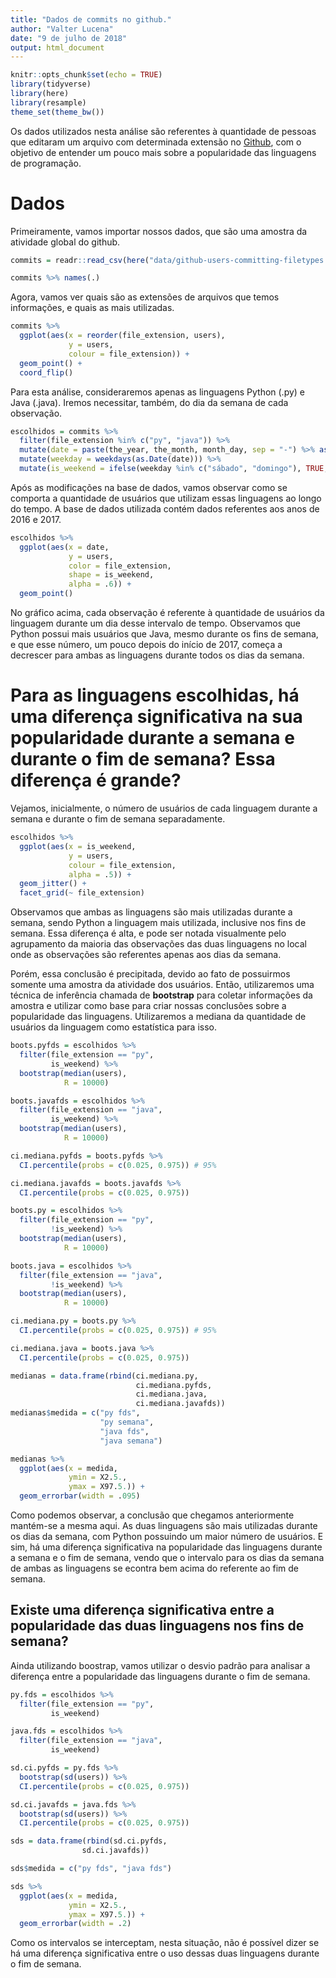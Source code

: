 ```yaml
---
title: "Dados de commits no github."
author: "Valter Lucena"
date: "9 de julho de 2018"
output: html_document
---
```


```r
knitr::opts_chunk$set(echo = TRUE)
library(tidyverse)
library(here)
library(resample)
theme_set(theme_bw())
```

Os dados utilizados nesta análise são referentes à quantidade de pessoas que editaram um arquivo com determinada extensão no [Github](http://github.com), com o objetivo de entender um pouco mais sobre a popularidade das linguagens de programação.

# Dados

Primeiramente, vamos importar nossos dados, que são uma amostra da atividade global do github.

```r
commits = readr::read_csv(here("data/github-users-committing-filetypes.csv"))

commits %>% names(.)

```

Agora, vamos ver quais são as extensões de arquivos que temos informações, e quais as mais utilizadas.

```r
commits %>% 
  ggplot(aes(x = reorder(file_extension, users),
             y = users,
             colour = file_extension)) +
  geom_point() +
  coord_flip()
```

Para esta análise, consideraremos apenas as linguagens Python (.py) e Java (.java). Iremos necessitar, também, do dia da semana de cada observação. 

```r
escolhidos = commits %>% 
  filter(file_extension %in% c("py", "java")) %>% 
  mutate(date = paste(the_year, the_month, month_day, sep = "-") %>% as.Date(.)) %>% 
  mutate(weekday = weekdays(as.Date(date))) %>% 
  mutate(is_weekend = ifelse(weekday %in% c("sábado", "domingo"), TRUE, FALSE))
```

Após as modificações na base de dados, vamos observar como se comporta a quantidade de usuários que utilizam essas linguagens ao longo do tempo. A base de dados utilizada contém dados referentes aos anos de 2016 e 2017.

```r
escolhidos %>% 
  ggplot(aes(x = date,
             y = users,
             color = file_extension,
             shape = is_weekend,
             alpha = .6)) +
  geom_point()
```

No gráfico acima, cada observação é referente à quantidade de usuários da linguagem durante um dia desse intervalo de tempo. Observamos que Python possui mais usuários que Java, mesmo durante os fins de semana, e que esse número, um pouco depois do início de 2017, começa a decrescer para ambas as linguagens durante todos os dias da semana.

# Para as linguagens escolhidas, há uma diferença significativa na sua popularidade durante a semana e durante o fim de semana? Essa diferença é grande?

Vejamos, inicialmente, o número de usuários de cada linguagem durante a semana e durante o fim de semana separadamente.

```r
escolhidos %>% 
  ggplot(aes(x = is_weekend,
             y = users,
             colour = file_extension,
             alpha = .5)) +
  geom_jitter() +
  facet_grid(~ file_extension)
```

Observamos que ambas as linguagens são mais utilizadas durante a semana, sendo Python a linguagem mais utilizada, inclusive nos fins de semana. Essa diferença é alta, e pode ser notada visualmente pelo agrupamento da maioria das observações das duas linguagens no local onde as observações são referentes apenas aos dias da semana.

Porém, essa conclusão é precipitada, devido ao fato de possuirmos somente uma amostra da atividade dos usuários. Então, utilizaremos uma técnica de inferência chamada de **bootstrap** para coletar informações da amostra e utilizar como base para criar nossas conclusões sobre a popularidade das linguagens. Utilizaremos a mediana da quantidade de usuários da linguagem como estatística para isso.

```r
boots.pyfds = escolhidos %>% 
  filter(file_extension == "py",
         is_weekend) %>% 
  bootstrap(median(users),
            R = 10000)

boots.javafds = escolhidos %>% 
  filter(file_extension == "java",
         is_weekend) %>% 
  bootstrap(median(users),
            R = 10000)

ci.mediana.pyfds = boots.pyfds %>% 
  CI.percentile(probs = c(0.025, 0.975)) # 95%

ci.mediana.javafds = boots.javafds %>% 
  CI.percentile(probs = c(0.025, 0.975))

boots.py = escolhidos %>% 
  filter(file_extension == "py",
         !is_weekend) %>% 
  bootstrap(median(users),
            R = 10000)

boots.java = escolhidos %>% 
  filter(file_extension == "java",
         !is_weekend) %>% 
  bootstrap(median(users),
            R = 10000)

ci.mediana.py = boots.py %>% 
  CI.percentile(probs = c(0.025, 0.975)) # 95%

ci.mediana.java = boots.java %>% 
  CI.percentile(probs = c(0.025, 0.975)) 

medianas = data.frame(rbind(ci.mediana.py,
                            ci.mediana.pyfds,
                            ci.mediana.java,
                            ci.mediana.javafds))
medianas$medida = c("py fds",
                    "py semana",
                    "java fds",
                    "java semana")

medianas %>% 
  ggplot(aes(x = medida,
             ymin = X2.5.,
             ymax = X97.5.)) +
  geom_errorbar(width = .095)

```

Como podemos observar, a conclusão que chegamos anteriormente mantém-se a mesma aqui. As duas linguagens são mais utilizadas durante os dias da semana, com Python possuindo um maior número de usuários. E sim, há uma diferença significativa na popularidade das linguagens durante a semana e o fim de semana, vendo que o intervalo para os dias da semana de ambas as linguagens se econtra bem acima do referente ao fim de semana.

## Existe uma diferença significativa entre a popularidade das duas linguagens nos fins de semana?

Ainda utilizando boostrap, vamos utilizar o desvio padrão para analisar a diferença entre a popularidade das linguagens durante o fim de semana.

```r

py.fds = escolhidos %>% 
  filter(file_extension == "py",
         is_weekend)

java.fds = escolhidos %>% 
  filter(file_extension == "java",
         is_weekend)

sd.ci.pyfds = py.fds %>% 
  bootstrap(sd(users)) %>% 
  CI.percentile(probs = c(0.025, 0.975))

sd.ci.javafds = java.fds %>% 
  bootstrap(sd(users)) %>% 
  CI.percentile(probs = c(0.025, 0.975))

sds = data.frame(rbind(sd.ci.pyfds,
                sd.ci.javafds))

sds$medida = c("py fds", "java fds")

sds %>% 
  ggplot(aes(x = medida,
             ymin = X2.5.,
             ymax = X97.5.)) +
  geom_errorbar(width = .2)

```

Como os intervalos se interceptam, nesta situação, não é possível dizer se há uma diferença significativa entre o uso dessas duas linguagens durante o fim de semana.